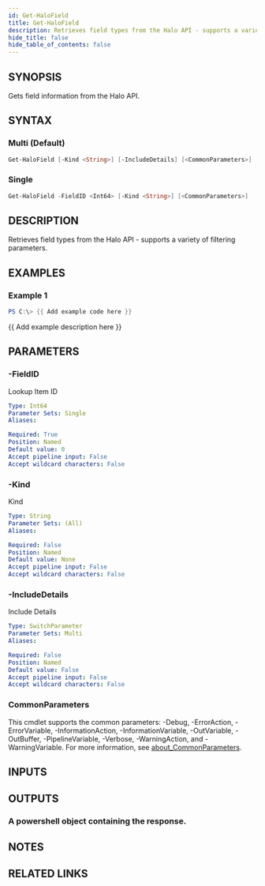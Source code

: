 ```yaml
---
id: Get-HaloField
title: Get-HaloField
description: Retrieves field types from the Halo API - supports a variety of filtering parameters.
hide_title: false
hide_table_of_contents: false
---
```


## SYNOPSIS

Gets field information from the Halo API.

## SYNTAX

### Multi (Default)

```powershell
Get-HaloField [-Kind <String>] [-IncludeDetails] [<CommonParameters>]
```

### Single

```powershell
Get-HaloField -FieldID <Int64> [-Kind <String>] [<CommonParameters>]
```

## DESCRIPTION

Retrieves field types from the Halo API - supports a variety of filtering parameters.

## EXAMPLES

### Example 1

```powershell
PS C:\> {{ Add example code here }}
```

{{ Add example description here }}

## PARAMETERS

### -FieldID

Lookup Item ID

```yaml
Type: Int64
Parameter Sets: Single
Aliases:

Required: True
Position: Named
Default value: 0
Accept pipeline input: False
Accept wildcard characters: False
```

### -Kind

Kind

```yaml
Type: String
Parameter Sets: (All)
Aliases:

Required: False
Position: Named
Default value: None
Accept pipeline input: False
Accept wildcard characters: False
```

### -IncludeDetails

Include Details

```yaml
Type: SwitchParameter
Parameter Sets: Multi
Aliases:

Required: False
Position: Named
Default value: False
Accept pipeline input: False
Accept wildcard characters: False
```

### CommonParameters

This cmdlet supports the common parameters: -Debug, -ErrorAction, -ErrorVariable, -InformationAction, -InformationVariable, -OutVariable, -OutBuffer, -PipelineVariable, -Verbose, -WarningAction, and -WarningVariable. For more information, see [about_CommonParameters](http://go.microsoft.com/fwlink/?LinkID=113216).

## INPUTS

## OUTPUTS

### A powershell object containing the response.

## NOTES

## RELATED LINKS
